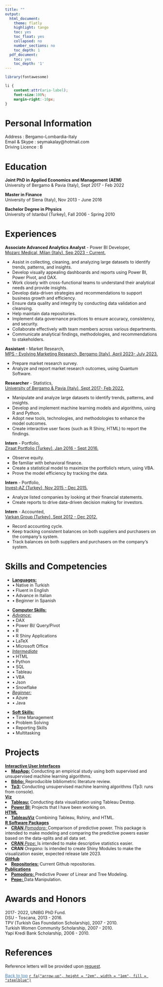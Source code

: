 ```yaml
---
title: ""
output:
  html_document:
    theme: flatly
    highlight: tango
    toc: yes
    toc_float: yes
    collapsed: no
    number_sections: no
    toc_depth: 1
  pdf_document:
    toc: yes
    toc_depth: '1'
---
```




```r
library(fontawesome)
```     


<!--\1   
```r
knitr::opts_chunk$set(message=FALSE, warning=FALSE, cache=TRUE)
```
font-weight:bold; \1-->
 
```css
li {
    content:attr(aria-label);
    font-size:100%;
    margin-right:-10px;
}
``` 


# Personal Information 

Address        : Bergamo-Lombardia-Italy\
Email & Skype  : seymakalay@hotmail.com\
Driving Licence : B 

<!--\1Date of Birth   : 16.05.1987\
Mobile         : +39 338 9628589\
Marital Status : Single,\ \1-->


<!--\1 Place of Birth : Turkey-Istanbul\ \1-->

<!--\1
# Objectives
To work for the organization to the best of my knowledge and ability from where the organization could benefit from my programming, app building and machine learning skills. 
FOR ICON ION!!!
https://github.com/ionic-team/ionicons
Astronomy and Space Science
\1-->



# Education 
     
**Joint PhD in Applied Economics and Management (AEM)**\
University of Bergamo & Pavia (Italy), Sept 2017 - Feb 2022

**Master in Finance**\
University of Siena (Italy),  Nov 2013 - June 2016

<!--\1
**Certificate in Masters of Business Administration Program**\
University of Auburn (USA), Spring 2011 - Fall 2012\
\1-->

**Bachelor Degree in Physics**\
University of Istanbul (Turkey), Fall 2006 - Spring 2010                                                                             

# Experiences

**Associate Advanced Analytics Analyst** - Power BI Developer,\
<u>Mozarc Medical, Milan (Italy), Sep 2023 - Current.</u>\
<!--\1
Mozarc Medical, Milan (Italy), Sep 2023 - Current.\
- Data Analysis and Visualization: Assist in collecting, cleaning, and analyzing large datasets to identify trends, patterns, and insights. Develop visually appealing dashboards and reports using Power BI to effectively communicate findings to stakeholders.
\1-->
<body>
 <!--\1 <h3>Today's shopping list:</h3>\1-->
    <ul>
      <li>Assist in collecting, cleaning, and analyzing large datasets to identify trends, patterns, and insights.</li>
      <li>Develop visually appealing dashboards and reports using Power BI, Power Pivot, and DAX.</li>
      <li>Work closely with cross-functional teams to understand their analytical needs and provide insights.</li>
      <li>Develop data-driven strategies and recommendations to support business growth and efficiency.</li>
      <li>Ensure data quality and integrity by conducting data validation and cleansing.</li>
      <li>Help maintain data repositories.</li>
      <li>Implement data governance practices to ensure accuracy, consistency, and security.</li>
      <li>Collaborate effectively with team members across various departments.</li>
      <li>Communicate analytical findings, methodologies, and recommendations to stakeholders.</li>
    </ul>
</body>



**Assistant** - Market Research,\
<u>MPS - Evolving Marketing Research, Bergamo (Italy), April 2023- July 2023.</u>\
<!--\1  - Analyzing market research outcomes by creating databases and descriptive statistics.\1--> 
<body>
    <ul>
      <li>Prepare market research survey.</li>
      <li>Analyze and report market research outcomes, using Quantum Software.</li>
    </ul>
</body>




**Researcher** - Statistics,\
<u>University of Bergamo & Pavia (Italy), Sept 2017- Feb 2022.</u>\
<!--\1 - Implementing data manipulations, applying machine learning algorithms, and creating
interactive user faces^[Please see at: <a href="https://github.com/seymakalay" target="_blank">https://github.com/seymakalay</a> ].   \1-->
 <!--\1 application^[Please see at: https://github.com/seymakalay].\      
 to find out the probability of credit default\1-->
<body>
    <ul>
      <li>Manipulate and analyze large datasets to identify trends, patterns, and insights.</li>
      <li>Develop and implement machine learning models and algorithms, using R and Python.</li>
      <li>Adopt new tools, technologies, and methodologies to enhance the model outcomes.</li>
      <li>Create interactive user faces (such as R Shiny, HTML) to report the findings.</li>
    </ul>
</body>

 
**Intern** - Portfolio,\
<u>Ziraat Portfolio (Turkey), Jan 2016 - Sept 2016.</u>\
<!--\1  - Observed equity and bond market, familiar with the behavioral finance, created a statistical model to maximize the portfolio’s return and proved the model efficiency by tracing the data.\ \1--> 
<body>
    <ul>
      <li>Observe equity.</li> 
      <li>Be familiar with behavioral finance.</li>
      <li>Create a statistical model to maximize the portfolio‘s return, using VBA.</li>
      <li>Prove the model efficiency by tracking the data.</li>
    </ul>
</body>


**Intern** - Portfolio,\
<u>Invest-AZ (Turkey), Nov 2015 - Dec 2015.</u>\
<!--\1  - To analyze the companies by looking at their income statements 
and balance sheets to make sure it is beneficial to invest in those companies. \1--> 
<body>
    <ul>
      <li>Analyze listed companies by looking at their financial statements.</li>
      <li>Create reports to drive data-driven decision making for investors.</li>
    </ul>
</body>


**Intern** - Accounted,\
<u>Varkan Group (Turkey), Sept 2012 - Dec 2012.</u>\
<!--\1  - Have been effectively responsible of recording accounting cycle 
and kept tracking consistence balances on both suppliers and purchasers on the company’s system. \1--> 
<body>
    <ul>
      <li>Record accounting cycle.</li>
      <li>Keep tracking consistent balances on both suppliers and purchasers on the company‘s system.</li>
      <li>Track balances on both suppliers and purchasers on the company‘s system.</li>
    </ul>
</body>


<!--\1 
**Part time** - Real Estate\
Emlak Ada (Turkey), Jun 2007 - Jan 2010.\
- Was actively involved in the marketing and communications of the firm. Drafted contracts, scheduled meetings, handled negotiations, updated company website, collaborated with other real estate agencies, generated new solutions
and conducted research on customer needs and preferences.
\1-->

# Skills and Competencies 
<!--\1  **Languages:** Native in Turkish, advance in English, intermediate in Italian, beginner in Spanish.\     \1-->
<ul class="list-inline">
   <li> <u>**Languages:**</u>  </li>
   <li>&bull; Native in Turkish </li>
   <li>&bull; Fluent in English</li>
   <li>&bull; Advance in Italian</li>
   <li>&bull; Beginner in Spanish</li>
</ul>
<ul class="list-inline">
   <li> <u>**Computer Skills:** </u>  </li>
    <li> <u>*Advance:*</u>  </li>
    <li>&bull; DAX </li>
    <li>&bull; Power BI/ Query/Pivot </li>
    <li>&bull; R </li>
    <li>&bull; R Shiny Applications </li>
    <li>&bull;  LaTeX </li>
    <li>&bull; Microsoft Office </li>
   <li> <u>*Intermediate*</u>  </li>
    <li>&bull; HTML </li>
    <li>&bull; Python </li>
    <li>&bull; SQL </li>
    <li>&bull; Tableau </li>
    <li>&bull; VBA </li>
    <li>&bull; Json </li>
    <li>&bull; Snowflake</li>
  <li> <u>*Beginner:*</u>  </li>
    <li>&bull; Azure </li>
    <li>&bull; Java </li>
</ul>
<!--\1 Latex, Microsoft Office, R, Shiny Application. \1-->
<!--\1   <u>*New in:* </u> Html, Python, SQL, Java.\1-->
<ul class="list-inline">
<li> <u> **Soft Skills:** </u>  </li>
   <li>&bull; Time Management </li>
   <li>&bull; Problem Solving </li>
   <li>&bull; Reporting Skills </li>
   <li>&bull; Multitasking </li>
</ul>

<!--\1 
Creative, analytic thinker, problem solver, good at teamwork, interpersonal skills, determined, disciplined, accountable, highly motivated, responsible, strong work ethics, positive mindset, adaptable, rapid learning capability.
\1-->




# Projects

<u>**Interactive User Interfaces**</u>
<li><u><a href="https://seymakalay87.shinyapps.io/MapApp/" target="_blank">**MapApp:**</a></u> 
Conducting  an empirical study  <!--\1 based on anti money laundering, \1-->
using both supervised and unsupervised machine learning algorithms.</li>

<li><u><a href="https://seymakalay87.shinyapps.io/biblio/" target="_blank"> **Biblio:** </a></u> 
Reproducible bibliometric literature review.</li>

<li><u><a href="https://github.com/seymakalay/tp3" target="_blank"> 
**Tp3:**</a></u>
Conducting unsupervised machine learning algorithms (Tp3: runs from console). </li>

<u>**Viz**</u>
<li><u><a href="https://public.tableau.com/app/profile/seyma.kalay" target="_blank">**Tableau:**</a></u> 
Conducting data visualization using Tableau Destop.</li>

<li><u><a href="https://seymakalay.github.io/unibg/powerbi.html" target="_blank">**Power BI:**</a></u> 
Projects that I have been working on.</li>


<u>**HTML**</u>
<li><u><a href="https://seymakalay.github.io/TableauViz/index.html" target="_blank">**TableauViz**</a></u> 
Combining Tableau, Rshiny, and HTML.</li>





<u>**R Software Packages**</u> 
<li><u> <a href="https://github.com/seymakalay/pomodoro" target="_blank"> **CRAN** *Pomodoro:* </a></u>
Comparison of predictive power. This package is intended to make
modeling and comparing the predictive powers easier based on the data-splits and all data set.</li> 
<li><u> <a href="https://github.com/seymakalay/pepe" target="_blank"> **CRAN** *Pepe:* </a></u>
Is intended to make descriptive statistics easier. </li>
<li> **CRAN** *Oregano:* 
Is intended to create Shiny Modules to make the visualization easier,
expected release late 2023. </li>

<u>**GitHub**</u>
<li><u><a href="https://github.com/seymakalay" target="_blank">**Repositories:**</a></u> 
 Current Github repositories.</li>

<u>**Publications**</u> 
<li><u><a href="./pomodoro.pdf" target="_blank">  **Pomodoro:** </a></u> 
Predictive Power of Linear and Tree Modeling.</li>

<li><u> <a href="./pepe.pdf" target="_blank"> **Pepe:** </a> </u>
Data Manipulation. </li>



<!--\1   <u><a href="./Kalay_PHD_Presantation.pdf" target="_blank"> Phd-Dissertation </a></u>   \1--> 

<!--\1  \( \LaTeX \)  \1--> 

# Awards and Honors 

2017- 2022, UNIBG PhD Fund.\
DSU - Toscana, 2013 - 2016.\
TPV (Turkish Gas Foundation Scholarship), 2007 - 2010.\
Turkish Women Community Scholarship, 2007 - 2010.\
Yapi Kredi Bank Scholarship, 2006 - 2010.


# References

Reference letters will be provided upon [request](mailto:seymakalay@hotmail.com).

<!--\1
**Asso. Prof.:** Daniel Felix Ahelegbey; University of Pavia; Associate Professor; dfkahey@hotmail.com\
**Trading Mgr:** Birkan Karatas; Ziraat Portfoy; Trading Manager; bkaratas@ziraatportfoy.com.tr\
**Prof.:** Claudio Pacati; University of Siena; Full Professor; claudio.pacati@unisi.it\
\1--> 


<!--\1   <a href="#top">Back to top</a> \1-->
 <a href="#top" style="color:steelblue;" >Back to top</a> [`r fa("arrow-up", height = "2em", width = "1em", fill = "steelblue")`](#) 




